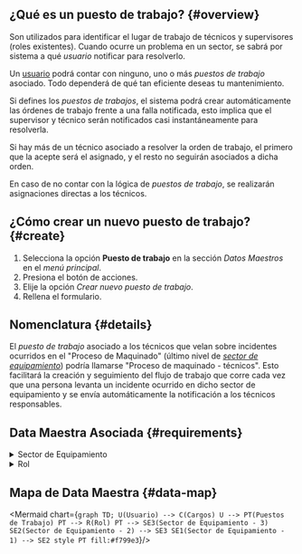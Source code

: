 

## ¿Qué es un puesto de trabajo? {#overview}
Son utilizados para identificar el lugar de trabajo de técnicos y supervisores (roles existentes). Cuando ocurre un problema en un sector, se sabrá por sistema a qué _usuario_ notificar para resolverlo.

Un [usuario](/docs/products/corrective_maintenance/master_data/users) podrá contar con ninguno, uno o más _puestos de trabajo_ asociado. Todo dependerá de qué tan eficiente deseas tu mantenimiento. 

Si defines los _puestos de trabajos_, el sistema podrá crear automáticamente las órdenes de trabajo frente a una falla notificada, esto implica que el supervisor y técnico serán notificados casi instantáneamente para resolverla.

Si hay más de un técnico asociado a resolver la orden de trabajo, el primero que la acepte será el asignado, y el resto no seguirán asociados a dicha orden.

En caso de no contar con la lógica de _puestos de trabajo_, se realizarán asignaciones directas a los técnicos.

## ¿Cómo crear un nuevo puesto de trabajo? {#create}
1. Selecciona la opción **Puesto de trabajo** en la sección _Datos Maestros_ en el _menú principal_.
2. Presiona el botón de acciones.
3. Elije la opción _Crear nuevo puesto de trabajo_.
4. Rellena el formulario.

## Nomenclatura {#details}
El _puesto de trabajo_ asociado a los técnicos que velan sobre incidentes ocurridos en el "Proceso de Maquinado" (último nivel de [_sector de equipamiento_](/docs/products/corrective_maintenance/master_data/equipment_sector)) podría llamarse "Proceso de maquinado - técnicos". Esto facilitará la creación y seguimiento del flujo de trabajo que corre cada vez que una persona levanta un incidente ocurrido en dicho sector de equipamiento y se envía automáticamente la notificación a los técnicos responsables.

## Data Maestra Asociada {#requirements}

<details>
<summary>Sector de Equipamiento</summary>
<div>

<Equipment/>

</div>
<br/>
</details>

<details>
<summary>Rol</summary>
<div>

<Rol/>

</div>
<br/>
</details>

## Mapa de Data Maestra {#data-map}

<div className="align-center">

<Mermaid chart={`
    graph TD;
        U(Usuario) --> C(Cargos)
        U --> PT(Puestos de Trabajo)
        PT --> R(Rol)
        PT --> SE3(Sector de Equipamiento - 3)
        SE2(Sector de Equipamiento - 2) --> SE3
        SE1(Sector de Equipamiento - 1) --> SE2
        style PT fill:#f799e3
`}/>

</div>
<br/>